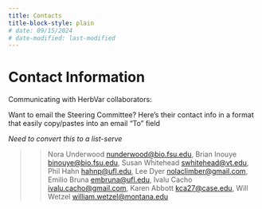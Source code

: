 ```yaml
---
title: Contacts 
title-block-style: plain
# date: 09/15/2024
# date-modified: last-modified
---
```


# Contact Information {#sec-contacts}

Communicating with HerbVar collaborators:


Want to email the Steering Committee? Here’s their contact info in a format that easily copy/pastes into an email “To” field

_Need to convert this to a list-serve_

>>Nora Underwood [nunderwood\@bio.fsu.edu](mailto:nunderwood@bio.fsu.edu){.email}, Brian Inouye [binouye\@bio.fsu.edu](mailto:binouye@bio.fsu.edu){.email}, Susan Whitehead [swhitehead\@vt.edu](mailto:swhitehead@vt.edu){.email}, Phil Hahn [hahnp\@ufl.edu](mailto:hahnp@ufl.edu){.email}, Lee Dyer [nolaclimber\@gmail.com](mailto:nolaclimber@gmail.com){.email}, Emilio Bruna [embruna\@ufl.edu](mailto:embruna@ufl.edu){.email}, Ivalu Cacho [ivalu.cacho\@gmail.com](mailto:ivalu.cacho@gmail.com){.email}, Karen Abbott [kca27\@case.edu](mailto:kca27@case.edu){.email}, Will Wetzel [william.wetzel\@montana.edu](mailto:william.wetzel@montana.edu){.email}

